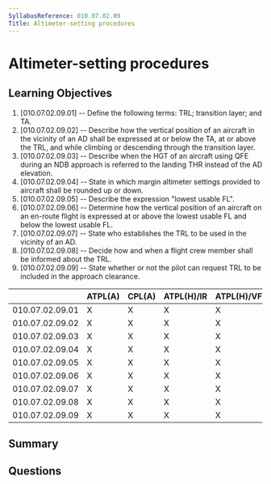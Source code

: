 ```yaml
---
SyllabusReference: 010.07.02.09
Title: Altimeter-setting procedures
---
```


# Altimeter-setting procedures

## Learning Objectives

1. [010.07.02.09.01] -- Define the following terms: TRL; transition layer; and
   TA.
2. [010.07.02.09.02] -- Describe how the vertical position of an aircraft in the
   vicinity of an AD shall be expressed at or below the TA, at or above the TRL,
   and while climbing or descending through the transition layer.
3. [010.07.02.09.03] -- Describe when the HGT of an aircraft using QFE during an
   NDB approach is referred to the landing THR instead of the AD elevation.
4. [010.07.02.09.04] -- State in which margin altimeter settings provided to
   aircraft shall be rounded up or down.
5. [010.07.02.09.05] -- Describe the expression "lowest usable FL".
6. [010.07.02.09.06] -- Determine how the vertical position of an aircraft on an
   en-route flight is expressed at or above the lowest usable FL and below the
   lowest usable FL.
7. [010.07.02.09.07] -- State who establishes the TRL to be used in the vicinity
   of an AD.
8. [010.07.02.09.08] -- Decide how and when a flight crew member shall be
   informed about the TRL.
9. [010.07.02.09.09] -- State whether or not the pilot can request TRL to be
   included in the approach clearance.

|                 | ATPL(A) | CPL(A) | ATPL(H)/IR | ATPL(H)/VFR | CPL(H) | IR  | CBIR(A) |
| --------------- | ------- | ------ | ---------- | ----------- | ------ | --- | ------- |
| 010.07.02.09.01 | X       | X      | X          | X           | X      | X   | X       |
| 010.07.02.09.02 | X       | X      | X          | X           | X      | X   | X       |
| 010.07.02.09.03 | X       | X      | X          | X           | X      | X   | X       |
| 010.07.02.09.04 | X       | X      | X          | X           | X      | X   | X       |
| 010.07.02.09.05 | X       | X      | X          | X           | X      | X   | X       |
| 010.07.02.09.06 | X       | X      | X          | X           | X      | X   | X       |
| 010.07.02.09.07 | X       | X      | X          | X           | X      | X   | X       |
| 010.07.02.09.08 | X       | X      | X          | X           | X      | X   | X       |
| 010.07.02.09.09 | X       | X      | X          | X           | X      | X   | X       |

## Summary

## Questions
